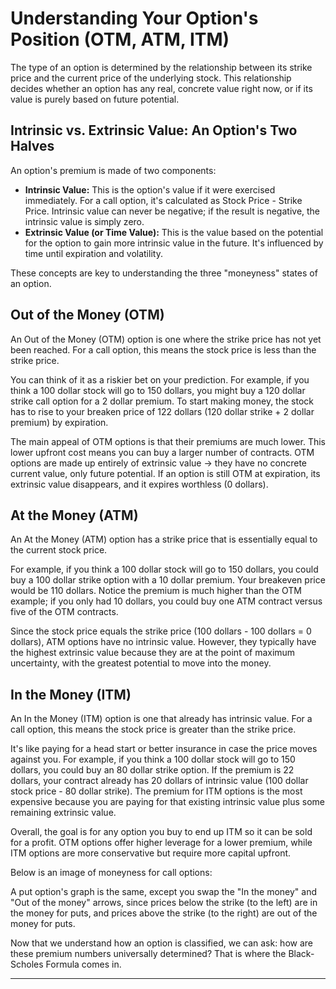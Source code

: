 # Understanding Your Option's Position (OTM, ATM, ITM)

The type of an option is determined by the relationship between its strike price and the current price of the underlying stock. This relationship decides whether an option has any real, concrete value right now, or if its value is purely based on future potential.

## Intrinsic vs. Extrinsic Value: An Option's Two Halves

An option's premium is made of two components:

- **Intrinsic Value:** This is the option's value if it were exercised immediately. For a call option, it's calculated as Stock Price - Strike Price. Intrinsic value can never be negative; if the result is negative, the intrinsic value is simply zero.
- **Extrinsic Value (or Time Value):** This is the value based on the potential for the option to gain more intrinsic value in the future. It's influenced by time until expiration and volatility.

These concepts are key to understanding the three "moneyness" states of an option.

## Out of the Money (OTM)

An Out of the Money (OTM) option is one where the strike price has not yet been reached. For a call option, this means the stock price is less than the strike price.

You can think of it as a riskier bet on your prediction. For example, if you think a 100 dollar stock will go to 150 dollars, you might buy a 120 dollar strike call option for a 2 dollar premium. To start making money, the stock has to rise to your breaken price of 122 dollars (120 dollar strike + 2 dollar premium) by expiration.

The main appeal of OTM options is that their premiums are much lower. This lower upfront cost means you can buy a larger number of contracts. OTM options are made up entirely of extrinsic value → they have no concrete current value, only future potential. If an option is still OTM at expiration, its extrinsic value disappears, and it expires worthless (0 dollars).

## At the Money (ATM)

An At the Money (ATM) option has a strike price that is essentially equal to the current stock price.

For example, if you think a 100 dollar stock will go to 150 dollars, you could buy a 100 dollar strike option with a 10 dollar premium. Your breakeven price would be 110 dollars. Notice the premium is much higher than the OTM example; if you only had 10 dollars, you could buy one ATM contract versus five of the OTM contracts.

Since the stock price equals the strike price (100 dollars - 100 dollars = 0 dollars), ATM options have no intrinsic value. However, they typically have the highest extrinsic value because they are at the point of maximum uncertainty, with the greatest potential to move into the money.

## In the Money (ITM)

An In the Money (ITM) option is one that already has intrinsic value. For a call option, this means the stock price is greater than the strike price.

It's like paying for a head start or better insurance in case the price moves against you. For example, if you think a 100 dollar stock will go to 150 dollars, you could buy an 80 dollar strike option. If the premium is 22 dollars, your contract already has 20 dollars of intrinsic value (100 dollar stock price - 80 dollar strike). The premium for ITM options is the most expensive because you are paying for that existing intrinsic value plus some remaining extrinsic value.

Overall, the goal is for any option you buy to end up ITM so it can be sold for a profit. OTM options offer higher leverage for a lower premium, while ITM options are more conservative but require more capital upfront.

Below is an image of moneyness for call options:
<ImageWithFullscreen src="\images\OptionMoneyness.png" alt="Liquidity Sweep Example" />

A put option's graph is the same, except you swap the "In the money" and "Out of the money" arrows, since prices below the strike (to the left) are in the money for puts, and prices above the strike (to the right) are out of the money for puts.

Now that we understand how an option is classified, we can ask: how are these premium numbers universally determined? That is where the Black-Scholes Formula comes in.

---